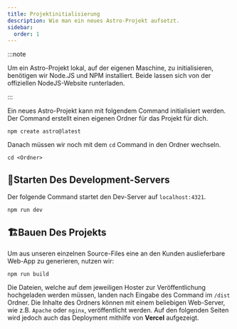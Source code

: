 ```yaml
---
title: Projektinitialisierung
description: Wie man ein neues Astro-Projekt aufsetzt.
sidebar:
  order: 1
---
```




:::note

Um ein Astro-Projekt lokal, auf der eigenen Maschine, zu initialisieren, benötigen wir Node.JS und NPM installiert. Beide lassen sich von der offiziellen NodeJS-Website runterladen.

<LinkCard target="_blank" title="NodeJS - Download" href="https://nodejs.org/en" />

:::

Ein neues Astro-Projekt kann mit folgendem Command initialisiert werden. Der Command erstellt einen eigenen Ordner für das Projekt für dich.

```shell
npm create astro@latest
```

Danach müssen wir noch mit dem `cd` Command in den Ordner wechseln.

```shell
cd <Ordner>
```

## 🚀Starten Des Development-Servers

Der folgende Command startet den Dev-Server auf `localhost:4321`.

```shell
npm run dev
```

## 🏗️Bauen Des Projekts

Um aus unseren einzelnen Source-Files eine an den Kunden auslieferbare Web-App zu generieren, nutzen wir:

```shell
npm run build
```

Die Dateien, welche auf dem jeweiligen Hoster zur Veröffentlichung hochgeladen werden müssen, landen nach Eingabe des Command im `/dist` Ordner. Die Inhalte des Ordners können mit einem beliebigen Web-Server, wie z.B. `Apache` oder `nginx`, veröffentlicht werden. Auf den folgenden Seiten wird jedoch auch das Deployment mithilfe von **Vercel** aufgezeigt.
